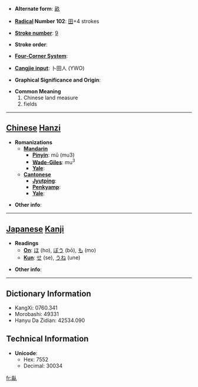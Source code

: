 * '''Alternate form''': [[畝]]

* '''[[Wiktionary:Chinese radical index| Radical]] Number 102''': [[Wiktionary:Chinese radical index 田|田]]+4 strokes

* '''[[Wiktionary:Chinese total strokes index|Stroke number]]''': [[Wiktionary:Chinese total strokes index 9|9]]

* '''Stroke order''': 

* '''[[Wiktionary:Chinese four corner index|Four-Corner System]]''': 

* '''[[Wiktionary:Chinese Cangjie index|Cangjie input]]''': 卜田人 (YWO)

* '''Graphical Significance and Origin''': 

* '''Common Meaning'''
*#Chinese land measure
*# fields


----

== [[Chinese]] [[Hanzi]] ==

* '''Romanizations'''
** '''[[Mandarin]]'''
*** '''[[Pinyin]]''': mǔ (mu3)
*** '''[[Wade-Giles]]''': mu<sup>3</sup>
*** '''[[Yale]]''': 
** '''[[Cantonese]]'''
*** '''[[Jyutping]]''':
*** '''[[Penkyamp]]''': 
*** '''[[Yale]]''': 

* '''Other info''': 

----

== [[Japanese]] [[Kanji]] ==

* '''Readings'''
** '''[[On]]''': [[ほ]] (ho), [[ぼう]] (bō), [[も]] (mo)
** '''[[Kun]]''': [[せ]] (se), [[うね]] (une)

* '''Other info''':  

----

== Dictionary Information ==

* KangXi: 0760.341
* Morobashi: 49331
* Hanyu Da Zidian: 42534.090

== Technical Information ==

* '''Unicode''':
** Hex: 7552
** Decimal: 30034

[[fr:畒]]